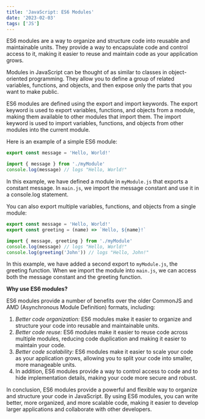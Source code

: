 ```yaml
---
title: 'JavaScript: ES6 Modules'
date: '2023-02-03'
tags: ['JS']
---
```


ES6 modules are a way to organize and structure code into reusable and maintainable units. They provide a way to encapsulate code and control access to it, making it easier to reuse and maintain code as your application grows.

Modules in JavaScript can be thought of as similar to classes in object-oriented programming. They allow you to define a group of related variables, functions, and objects, and then expose only the parts that you want to make public.

ES6 modules are defined using the export and import keywords. The export keyword is used to export variables, functions, and objects from a module, making them available to other modules that import them. The import keyword is used to import variables, functions, and objects from other modules into the current module.

Here is an example of a simple ES6 module:

```js:myModule.js
export const message = 'Hello, World!'
```

```js:main.js
import { message } from './myModule'
console.log(message) // logs "Hello, World!"
```

In this example, we have defined a module in `myModule.js` that exports a constant message. In `main.js`, we import the message constant and use it in a console.log statement.

You can also export multiple variables, functions, and objects from a single module:

```js:myModule.js
export const message = 'Hello, World!'
export const greeting = (name) => `Hello, ${name}!`
```

```js:main.js
import { message, greeting } from './myModule'
console.log(message) // logs "Hello, World!"
console.log(greeting('John')) // logs "Hello, John!"
```

In this example, we have added a second export to `myModule.js`, the greeting function. When we import the module into `main.js`, we can access both the message constant and the greeting function.

**Why use ES6 modules?**

ES6 modules provide a number of benefits over the older CommonJS and AMD (Asynchronous Module Definition) formats, including:

1. _Better code organization:_ ES6 modules make it easier to organize and structure your code into reusable and maintainable units.
2. _Better code reuse:_ ES6 modules make it easier to reuse code across multiple modules, reducing code duplication and making it easier to maintain your code.
3. _Better code scalability:_ ES6 modules make it easier to scale your code as your application grows, allowing you to split your code into smaller, more manageable units.
4. In addition, ES6 modules provide a way to control access to code and to hide implementation details, making your code more secure and robust.

In conclusion, ES6 modules provide a powerful and flexible way to organize and structure your code in JavaScript. By using ES6 modules, you can write better, more organized, and more scalable code, making it easier to develop larger applications and collaborate with other developers.
